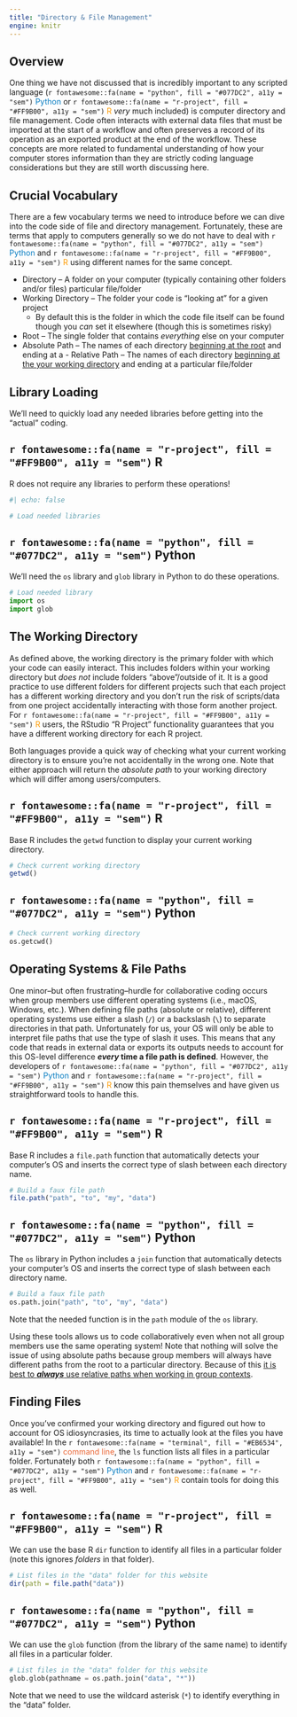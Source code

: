 ```yaml
---
title: "Directory & File Management"
engine: knitr
---
```


## Overview

One thing we have not discussed that is incredibly important to any scripted language (`r fontawesome::fa(name = "python", fill = "#077DC2", a11y = "sem")` <span style="color:#077DC2">Python</span> or `r fontawesome::fa(name = "r-project", fill = "#FF9B00", a11y = "sem")` <span style="color:#FF9B00">R</span> _very_ much included) is computer directory and file management. Code often interacts with external data files that must be imported at the start of a workflow and often preserves a record of its operation as an exported product at the end of the workflow. These concepts are more related to fundamental understanding of how your computer stores information than they are strictly coding language considerations but they are still worth discussing here.

## Crucial Vocabulary

There are a few vocabulary terms we need to introduce before we can dive into the code side of file and directory management. Fortunately, these are terms that apply to computers generally so we do not have to deal with `r fontawesome::fa(name = "python", fill = "#077DC2", a11y = "sem")` <span style="color:#077DC2">Python</span> and `r fontawesome::fa(name = "r-project", fill = "#FF9B00", a11y = "sem")` <span style="color:#FF9B00">R</span> using different names for the same concept.

- Directory -- A folder on your computer (typically containing other folders and/or files)
particular file/folder
- Working Directory -- The folder your code is "looking at" for a given project
    - By default this is the folder in which the code file itself can be found though you _can_ set it elsewhere (though this is sometimes risky)
- Root -- The single folder that contains _everything_ else on your computer
- Absolute Path -- The names of each directory <u>beginning at the root</u> and ending at a - Relative Path -- The names of each directory <u>beginning at the your working directory</u> and ending at a particular file/folder

## Library Loading

We'll need to quickly load any needed libraries before getting into the "actual" coding.

:::panel-tabset
## `r fontawesome::fa(name = "r-project", fill = "#FF9B00", a11y = "sem")` R

R does not require any libraries to perform these operations!

```r
#| echo: false

# Load needed libraries

```

## `r fontawesome::fa(name = "python", fill = "#077DC2", a11y = "sem")` Python

We'll need the `os` library and `glob` library in Python to do these operations.

```python
# Load needed library
import os
import glob
```
:::

## The Working Directory

As defined above, the working directory is the primary folder with which your code can easily interact. This includes folders within your working directory but _does not_ include folders "above"/outside of it. It is a good practice to use different folders for different projects such that each project has a different working directory and you don't run the risk of scripts/data from one project accidentally interacting with those form another project. For `r fontawesome::fa(name = "r-project", fill = "#FF9B00", a11y = "sem")` <span style="color:#FF9B00">R</span> users, the RStudio "R Project" functionality guarantees that you have a different working directory for each R project.

Both languages provide a quick way of checking what your current working directory is to ensure you're not accidentally in the wrong one. Note that either approach will return the _absolute path_ to your working directory which will differ among users/computers.

:::panel-tabset
## `r fontawesome::fa(name = "r-project", fill = "#FF9B00", a11y = "sem")` R

Base R includes the `getwd` function to display your current working directory.

```r
# Check current working directory
getwd()
```

## `r fontawesome::fa(name = "python", fill = "#077DC2", a11y = "sem")` Python

```python
# Check current working directory
os.getcwd()
```
:::

## Operating Systems & File Paths

One minor--but often frustrating--hurdle for collaborative coding occurs when group members use different operating systems (i.e., macOS, Windows, etc.). When defining file paths (absolute or relative), different operating systems use either a slash (`/`) or a backslash (`\`) to separate directories in that path. Unfortunately for us, your OS will only be able to interpret file paths that use the type of slash it uses. This means that any code that reads in external data or exports its outputs needs to account for this OS-level difference **_every_ time a file path is defined**. However, the developers of `r fontawesome::fa(name = "python", fill = "#077DC2", a11y = "sem")` <span style="color:#077DC2">Python</span> and `r fontawesome::fa(name = "r-project", fill = "#FF9B00", a11y = "sem")` <span style="color:#FF9B00">R</span> know this pain themselves and have given us straightforward tools to handle this.

:::panel-tabset
## `r fontawesome::fa(name = "r-project", fill = "#FF9B00", a11y = "sem")` R

Base R includes a `file.path` function that automatically detects your computer's OS and inserts the correct type of slash between each directory name.

```r
# Build a faux file path
file.path("path", "to", "my", "data")
```

## `r fontawesome::fa(name = "python", fill = "#077DC2", a11y = "sem")` Python

The `os` library in Python includes a `join` function that automatically detects your computer's OS and inserts the correct type of slash between each directory name.

```python
# Build a faux file path
os.path.join("path", "to", "my", "data")
```

Note that the needed function is in the `path` module of the `os` library.
:::

Using these tools allows us to code collaboratively even when not all group members use the same operating system! Note that nothing will solve the issue of using absolute paths because group members will always have different paths from the root to a particular directory. Because of this <u>it is best to **_always_** use relative paths when working in group contexts</u>.

## Finding Files

Once you've confirmed your working directory and figured out how to account for OS idiosyncrasies, its time to actually look at the files you have available! In the `r fontawesome::fa(name = "terminal", fill = "#EB6534", a11y = "sem")` <span style="color:#EB6534">command line</span>, the `ls` function lists all files in a particular folder. Fortunately both `r fontawesome::fa(name = "python", fill = "#077DC2", a11y = "sem")` <span style="color:#077DC2">Python</span> and `r fontawesome::fa(name = "r-project", fill = "#FF9B00", a11y = "sem")` <span style="color:#FF9B00">R</span> contain tools for doing this as well.

:::panel-tabset
## `r fontawesome::fa(name = "r-project", fill = "#FF9B00", a11y = "sem")` R

We can use the base R `dir` function to identify all files in a particular folder (note this ignores _folders_ in that folder).

```r
# List files in the "data" folder for this website
dir(path = file.path("data"))
```

## `r fontawesome::fa(name = "python", fill = "#077DC2", a11y = "sem")` Python

We can use the `glob` function (from the library of the same name) to identify all files in a particular folder.

```python
# List files in the "data" folder for this website
glob.glob(pathname = os.path.join("data", "*"))
```

Note that we need to use the wildcard asterisk (`*`) to identify everything in the "data" folder.
:::

